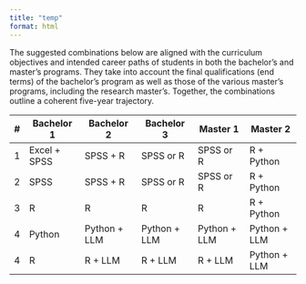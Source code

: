 ```yaml
---
title: "temp"
format: html
---
```


The suggested combinations below are aligned with the curriculum objectives and intended career paths of students in both the bachelor’s and master’s programs. They take into account the final qualifications (end terms) of the bachelor’s program as well as those of the various master’s programs, including the research master’s. Together, the combinations outline a coherent five-year trajectory.

 # | Bachelor 1 | Bachelor 2 | Bachelor 3 | Master 1 | Master 2
--- | --- | --- | --- | --- | ---
1 | Excel + SPSS | SPSS + R | SPSS or R | SPSS or R | R + Python
2 | SPSS | SPSS + R | SPSS or R | SPSS or R | R + Python
3 | R | R | R | R | R + Python
4 | Python | Python + LLM | Python + LLM | Python + LLM | Python + LLM
4 | R | R + LLM | R + LLM | R + LLM | Python + LLM
